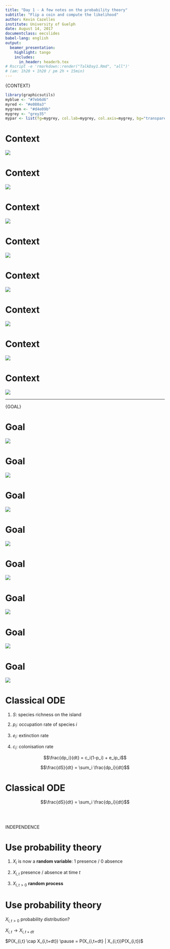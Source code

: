 ```yaml
---
title: "Day 1 - A few notes on the probability theory"
subtitle: "Flip a coin and compute the likelihood"
author: Kevin Cazelles
institute: University of Guelph
date: August 14, 2017
documentclass: eecslides
babel-lang: english
output:
  beamer_presentation:
    highlight: tango
    includes:
      in_header: headerb.tex
# Rscript -e 'rmarkdown::render("TalkDay1.Rmd", "all")'
# (am: 1h20 + 1h20 / pm 2h + 15min)
---
```







\huge{CONTEXT}


```r
library(graphicsutils)
myblue <- "#7eb6d6"
myred <- "#e080a3"
mygreen <- "#d4e09b"
mygrey <- "grey35"
mypar <- list(fg=mygrey, col.lab=mygrey, col.axis=mygrey, bg="transparent", las = 1, cex.main=2, cex.axis=1.4, cex.lab=1.4, bty="l")
```



# Context

![](Image/figMW1.png)

# Context

![](Image/figMW2.png)

# Context

![](Image/figMW3.png)

# Context

![](Image/figMW4.png)

# Context

![](Image/figMW5.png)

# Context

![](Image/figMW6.png)

# Context

![](Image/figMW7.png)

# Context

![](Image/figMW8.png)


----

\huge{GOAL}


# Goal

![](Image/figeco1.png)

# Goal

![](Image/figeco2.png)

# Goal

![](Image/figeco3.png)

# Goal

![](Image/figeco4.png)

# Goal

![](Image/figeco5.png)

# Goal

![](Image/figeco6.png)

# Goal

![](Image/figeco7.png)

# Goal

![](Image/figeco8.png)



# Classical ODE

1. $S$: species richness on the island

2. $p_i$: occupation rate of species $i$

3. $e_i$: extinction rate

4. $c_i$: colonisation rate

\pause

\large

$$\frac{dp_i}{dt} = c_i(1-p_i) + e_ip_i$$


$$\frac{dS}{dt} = \sum_i \frac{dp_i}{dt}$$


# Classical ODE


$$\frac{dS}{dt} = \sum_i \frac{dp_i}{dt}$$

<br/><br/>

\large

INDEPENDENCE



# Use probability theory

\large

1. $X_i$ is now a **random variable**: 1 presence / 0 absence

2. $X_{i,t}$ presence / absence at time $t$

3. $X_{i,t>0}$ **random process**


# Use probability theory

\large

$X_{i,t>0}$ probability distribution?

\pause

$X_{i,t} \rightarrow X_{i,t+dt}$ \alert{?}

\pause


$P(X_{i,t} \cap X_{i,t+dt}) \pause = P(X_{i,t+dt} | X_{i,t})P(X_{i,t})$
